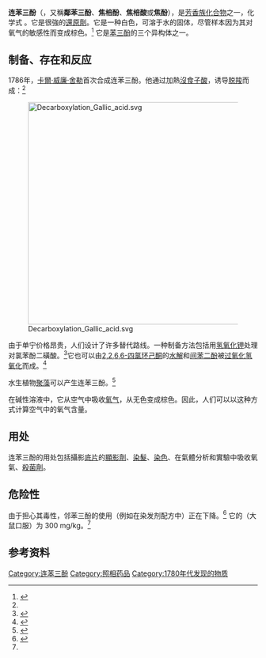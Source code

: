 {{chemref|time=2011-05-21T04:14:27+00:00 }}
{{Chembox
| Name = 连苯三酚
| ImageFile = pyrogallol.svg
| ImageSize = 160px
| ImageFile1 = Pyrogallol-3D-balls.png
| ImageSize1 = 180px
| OtherNames = 1,2,3-苯三酚<br />邻苯三酚
| Section1 = {{Chembox Identifiers
| CASNo = 87-66-1
| CASNo_Ref = {{cascite|correct|CAS}}
|  SMILES  =  OC1=C(O)C=CC=C1O
  |  ChemSpiderID_Ref  = {{chemspidercite|correct|chemspider}}|  ChemSpiderID  =  13835557
|  UNII_Ref  = {{fdacite|correct|FDA}}|  UNII  =  01Y4A2QXY0
|  ChEMBL_Ref  = {{ebicite|correct|EBI}}|  ChEMBL  =  307145
|  InChI  =  1/C6H6O3/c7-4-2-1-3-5(8)6(4)9/h1-3,7-9H
|  InChIKey  =  WQGWDDDVZFFDIG-UHFFFAOYAT
|  StdInChI_Ref  = {{stdinchicite|correct|chemspider}}|  StdInChI  =  1S/C6H6O3/c7-4-2-1-3-5(8)6(4)9/h1-3,7-9H
|  StdInChIKey_Ref  = {{stdinchicite|correct|chemspider}}|  StdInChIKey  =  WQGWDDDVZFFDIG-UHFFFAOYSA-N
|  ChEBI_Ref  = {{ebicite|correct|EBI}}|  ChEBI  =  16164
}}
| Section2 = {{Chembox Properties
| Formula = C<sub>6</sub>H<sub>6</sub>O<sub>3</sub>
| Appearance=白色固体
| MolarMass = 126.11
| MeltingPt = 131-135 °C<ref name="GESTIS" />
| BoilingPt = 309 °C<ref name="GESTIS" />
| Density = 1.45 g/cm<sup>3</sup><ref name="GESTIS">{{GESTIS|Name=1,2,3-Trihydroxybenzol|ZVG=510392|CAS=87-66-1|Abruf=2020-01-23}}</ref>
| Solubility=400 g·l<sup>−1</sup><ref name="GESTIS" />
| SolubleOther=可溶于[[乙醇|乙醇]]和[[乙醚|乙醚]]<ref name="RömppOnline" /><br />难溶于[[氯仿|氯仿]]和[[苯|苯]]<ref name="RömppOnline" />
  }}
}}
'''连苯三酚'''（{{lang-en|Pyrogallol}}，又稱'''鄰苯三酚'''、'''焦棓酚'''、'''焦棓酸'''或'''焦酚'''），是[[芳香性|芳香族化合物]]之一，化学式 {{chem|C|6|H|3|(OH)|3}}。它是很強的[[還原劑|還原劑]]。它是一种白色，可溶于水的固体，尽管样本因为其对氧气的敏感性而变成棕色。<ref name="Ullmann">{{cite book|last1=Fiege|first1=Helmut|last2=Heinz-Werner|first2=Voges|last3=Hamamoto|first3=Toshikazu|last4=Umemura|first4=Sumio|last5=Iwata|first5=Tadao|last6=Miki|first6=Hisaya|last7=Fujita|first7=Yasuhiro|last8=Buysch|first8=Hans-Josef|last9=Garbe|first9=Dorothea|last10=Paulus|first10=Wilfried|title=Ullmann's Encyclopedia of Industrial Chemistry|date=2014|publisher=Wiley-VCH|location=Weinheim, Germany|isbn=9783527334773|page=1072|edition=7th|doi=10.1002/14356007.a19_313}}</ref> 它是[[苯三酚|苯三酚]]的三个异构体之一。

==制备、存在和反应==
1786年，[[卡爾·威廉·舍勒|卡爾·威廉·舍勒]]首次合成连苯三酚。他通过加熱[[沒食子酸|沒食子酸]]，诱导[[脱羧|脱羧]]而成：<ref name="Ullmann" />

[[Image:Decarboxylation_Gallic_acid.svg|450px]]

由于单宁价格昂贵，人们设计了许多替代路线。一种制备方法包括用[[氢氧化钾|氢氧化钾]]处理对氯苯酚二磺酸。<ref>{{Cite journal|last=Buzbee|first=Lloyd R.|date=1966-10-01|title=Rearranged Products from the Reaction of Benzenesulfonic Acids with Caustic|journal=The Journal of Organic Chemistry|volume=31|issue=10|pages=3289–3292|doi=10.1021/jo01348a042|issn=0022-3263}}</ref>它也可以由[[2,2,6,6-四氯环己酮|2,2,6,6-四氯环己酮]]的[[水解|水解]]和[[间苯二酚|间苯二酚]]被[[过氧化氢|过氧化氢]][[氧化|氧化]]而成。<ref name="RömppOnline">{{RömppOnline|ID=RD-16-05197|Name=Pyrogallol|Abruf=2018-08-02}}</ref>

水生植物[[聚藻|聚藻]]可以产生连苯三酚。<ref name=Nakai>{{Cite journal | doi = 10.1016/S0043-1354(00)00039-7| title = Myriophyllum spicatum-released allelopathic polyphenols inhibiting growth of blue-green algae Microcystis aeruginosa| url = https://archive.org/details/sim_water-research_2000-08_34_11/page/3026| journal = Water Research| volume = 34| issue = 11| pages = 3026–3032| year = 2000| last1 = Nakai| first1 = S.}}</ref>

在碱性溶液中，它从空气中吸收[[氧气|氧气]]，从无色变成棕色。因此，人们可以以这种方式计算空气中的氧气含量。

==用处==
连苯三酚的用处包括攝影[[底片|底片]]的[[顯影劑|顯影劑]]、[[染髮|染髮]]、[[染色|染色]]、在氣體分析和實驗中吸收氧氣、[[殺菌劑|殺菌劑]]。

==危险性==
由于担心其毒性，邻苯三酚的使用（例如在染发剂配方中）正在下降。<ref>{{Cite web |url=http://msds.chem.ox.ac.uk/TR/1,2,3-trihydroxybenzene.html |title=Safety data for 1,2,3-trihydroxybenzene |access-date=2021-06-30 |archive-date=2009-02-28 |archive-url=https://web.archive.org/web/20090228081954/http://msds.chem.ox.ac.uk/TR/1,2,3-trihydroxybenzene.html |dead-url=no }}</ref> 它的{{LD50}}（大鼠口服）为 300 mg/kg。<ref name="Ullmann" />

==参考资料==
{{reflist}}
{{苯}}
{{Authority control}}
[[Category:连苯三酚|Category:连苯三酚]]
[[Category:照相药品|Category:照相药品]]
[[Category:1780年代发现的物质|Category:1780年代发现的物质]]